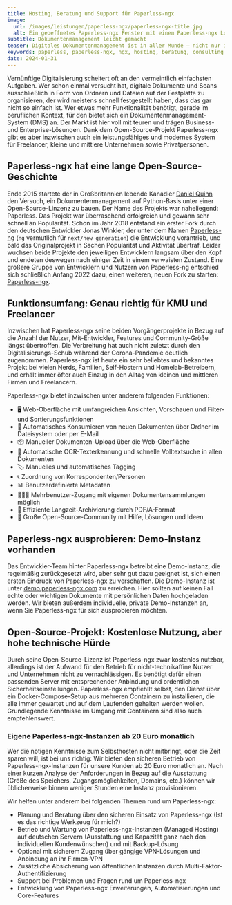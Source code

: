 ```yaml
---
title: Hosting, Beratung und Support für Paperless-ngx
image:
  url: /images/leistungen/paperless-ngx/paperless-ngx-title.jpg
  alt: Ein geoeffnetes Paperless-ngx Fenster mit einem Paperless-ngx Logo
subtitle: Dokumentenmanagement leicht gemacht 
teaser: Digitales Dokumentenmanagement ist in aller Munde – nicht nur im beruflichen Kontext. Mit Paperless-ngx gibt es ein erprobtes und stabiles Open-Source-System, das sowohl für Privatanwender als auch für kleine und mittlere Unternehmen oder Freelancer gut funktioniert. Wir helfen bei Setup, Hosting, Wartung und Individualisierung.
keywords: paperless, paperless-ngx, ngx, hosting, beratung, consulting
date: 2024-01-31
---
```


Vernünftige Digitalisierung scheitert oft an den vermeintlich einfachsten Aufgaben. Wer schon einmal versucht hat, digitale Dokumente und Scans ausschließlich in Form von Ordnern und Dateien auf der Festplatte zu organisieren, der wird meistens schnell festgestellt haben, dass das gar nicht so einfach ist. Wer etwas mehr Funktionalität benötigt, gerade im beruflichen Kontext, für den bietet sich ein Dokumentenmanagement-System (DMS) an. Der Markt ist hier voll mit teuren und trägen Business- und Enterprise-Lösungen. Dank dem Open-Source-Projekt Paperless-ngx gibt es aber inzwischen auch ein leistungsfähiges und modernes System für Freelancer, kleine und mittlere Unternehmen sowie Privatpersonen.

## Paperless-ngx hat eine lange Open-Source-Geschichte

Ende 2015 startete der in Großbritannien lebende Kanadier [Daniel Quinn](https://danielquinn.org/) den Versuch, ein Dokumentenmanagement auf Python-Basis unter einer Open-Source-Linzenz zu bauen. Der Name des Projekts war naheliegend: Paperless. Das Projekt war überraschend erfolgreich und gewann sehr schnell an Popularität. Schon im Jahr 2018 entstand ein erster Fork durch den deutschen Entwickler Jonas Winkler, der unter dem Namen [Paperless-ng](https://github.com/jonaswinkler/paperless-ng) (`ng` vermutlich für `next/new generation`) die Entwicklung vorantrieb, und bald das Originalprojekt in Sachen Popularität und Aktivität übertraf. Leider wuchsen beide Projekte den jeweiligen Entwicklern langsam über den Kopf und endeten deswegen nach einiger Zeit in einem verwaisten Zustand. Eine größere Gruppe von Entwicklern und Nutzern von Paperless-ng entschied sich schließlich Anfang 2022 dazu, einen weiteren, neuen Fork zu starten: [Paperless-ngx](https://github.com/paperless-ngx/paperless-ngx). 


## Funktionsumfang: Genau richtig für KMU und Freelancer

Inzwischen hat Paperless-ngx seine beiden Vorgängerprojekte in Bezug auf die Anzahl der Nutzer, Mit-Entwickler, Features und Community-Größe längst übertroffen. Die Verbreitung hat auch nicht zuletzt durch den Digitalisierungs-Schub während der Corona-Pandemie deutlich zugenommen. Paperless-ngx ist heute ein sehr beliebtes und bekanntes Projekt bei vielen Nerds, Familien, Self-Hostern und Homelab-Betreibern, und erhält immer öfter auch Einzug in den Alltag von kleinen und mittleren Firmen und Freelancern.

Paperless-ngx bietet inzwischen unter anderem folgenden Funktionen:

- 🖥️ Web-Oberfläche mit umfangreichen Ansichten, Vorschauen und Filter- und Sortierungsfunktionen
- 📩 Automatisches Konsumieren von neuen Dokumenten über Ordner im Dateisystem oder per E-Mail
- 📦 Manueller Dokumenten-Upload über die Web-Oberfläche
- 🔎 Automatische OCR-Texterkennung und schnelle Volltextsuche in allen Dokumenten
- 🏷️ Manuelles und automatisches Tagging
- 📞 Zuordnung von Korrespondenten/Personen
- 📊 Benutzerdefinierte Metadaten
- 👨‍👩‍👦 Mehrbenutzer-Zugang mit eigenen Dokumentensammlungen möglich
- 💾 Effiziente Langzeit-Archivierung durch PDF/A-Format
- 🎉 Große Open-Source-Community mit Hilfe, Lösungen und Ideen

## Paperless-ngx ausprobieren: Demo-Instanz vorhanden
Das Entwickler-Team hinter Paperless-ngx betreibt eine Demo-Instanz, die regelmäßig zurückgesetzt wird, aber sehr gut dazu geeignet ist, sich einen ersten Eindruck von Paperless-ngx zu verschaffen. Die Demo-Instanz ist unter [demo.paperless-ngx.com](https://demo.paperless-ngx.com/) zu erreichen. Hier sollten auf keinen Fall echte oder wichtigen Dokumente mit persönlichen Daten hochgeladen werden. Wir bieten außerdem individuelle, private Demo-Instanzen an, wenn Sie Paperless-ngx für sich ausprobieren möchten.

## Open-Source-Projekt: Kostenlose Nutzung, aber hohe technische Hürde

Durch seine Open-Source-Lizenz ist Paperless-ngx zwar kostenlos nutzbar, allerdings ist der Aufwand für den Betrieb für nicht-technikaffine Nutzer und Unternehmen nicht zu vernachlässigen. Es benötigt dafür einen passenden Server mit entsprechender Anbindung und ordentlichen Sicherheitseinstellungen. Paperless-ngx empfiehllt selbst, den Dienst über ein Docker-Compose-Setup aus mehreren Containern zu installieren, die alle immer gewartet und auf dem Laufenden gehalten werden wollen. Grundlegende Kenntnisse im Umgang mit Containern sind also auch empfehlenswert. 


### Eigene Paperless-ngx-Instanzen ab 20 Euro monatlich

Wer die nötigen Kenntnisse zum Selbsthosten nicht mitbringt, oder die Zeit sparen will, ist bei uns richtig: Wir bieten den sicheren Betrieb von Paperless-ngx-Instanzen für unsere Kunden ab 20 Euro monatlich an. Nach einer kurzen Analyse der Anforderungen in Bezug auf die Ausstattung (Größe des Speichers, Zugangsmöglichkeiten, Domains, etc.) können wir üblicherweise binnen weniger Stunden eine Instanz provisionieren.

<div class="flex gap-4 not-prose items-center justify-center">
  <LinkButton
    variant={'dark'}
    caption={"Gespräch buchen"}
    dark={true}
    href={'https://cal.bitbetter.de/team/bitbetter/paperless-ngx'}
    newTab={true}
  />
  <LinkButton
    variant="grey"
    caption={"E-Mail schreiben"}
    href={'mailto:info@bitbetter.de'}
  />
</div>

Wir helfen unter anderem bei folgenden Themen rund um Paperless-ngx:

- Planung und Beratung über den sicheren Einsatz von Paperless-ngx (Ist es das richtige Werkzeug für mich?)
- Betrieb und Wartung von Paperless-ngx-Instanzen (Managed Hosting) auf deutschen Servern (Ausstattung und Kapazität ganz nach den individuellen Kundenwünschen) und mit Backup-Lösung
- Optional mit sicherem Zugang über gängige VPN-Lösungen und Anbindung an ihr Firmen-VPN
- Zusätzliche Absicherung von öffentlichen Instanzen durch Multi-Faktor-Authentifizierung
- Support bei Problemen und Fragen rund um Paperless-ngx
- Entwicklung von Paperless-ngx Erweiterungen, Automatisierungen und Core-Features
